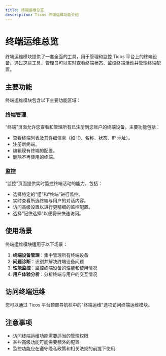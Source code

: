 ```yaml
---
title: 终端运维总览
description: Ticos 终端运维功能介绍
---
```


# 终端运维总览

终端运维模块提供了一套全面的工具，用于管理和监控 Ticos 平台上的终端设备。通过这些工具，管理员可以实时查看终端状态、监控终端活动并管理终端配置。

## 主要功能

终端运维模块包含以下主要功能区域：

### [终端管理](./terminals.mdx)

“终端”页面允许您查看和管理所有已注册到您账户的终端设备。主要功能包括：

-   查看终端列表及其详细信息（如 ID、名称、状态、IP 地址）。
-   注册新终端。
-   编辑现有终端的配置。
-   删除不再使用的终端。

### [监控](./monitoring.mdx)

“监控”页面提供实时监控终端活动的能力，包括：

-   选择特定的“组”和“终端”进行监控。
-   实时查看所选终端与用户的对话内容。
-   访问高级设置以进行更精细的监控配置。
-   选择“记住选择”以便将来快速访问。

## 使用场景

终端运维模块适用于以下场景：

1. **终端设备管理**：集中管理所有终端设备
2. **问题诊断**：识别并解决终端设备问题
3. **性能监控**：监控终端设备的性能和使用情况
4. **用户体验分析**：分析终端与用户的交互情况

## 访问终端运维

您可以通过 Ticos 平台顶部导航栏中的"终端运维"选项访问终端运维模块。

## 注意事项

- 访问终端运维功能需要适当的管理权限
- 某些高级功能可能需要额外的配置
- 监控功能应在遵守隐私政策和相关法规的前提下使用
